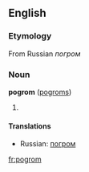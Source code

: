 ==English==

===Etymology===
From Russian ''погром''

===Noun===
'''pogrom''' ([[pogroms]])
#{{substub}}

====Translations====
*Russian: [[погром]]

[[fr:pogrom]]